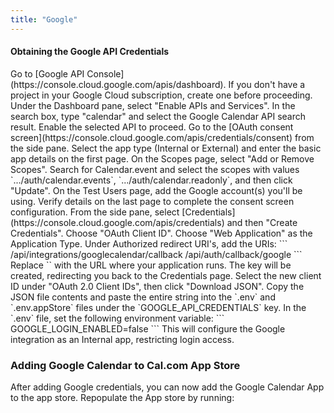 ```yaml
---
title: "Google"
---
```

#### Obtaining the Google API Credentials

<Steps>
    <Step title="Open Google API Console">
        Go to [Google API Console](https://console.cloud.google.com/apis/dashboard). If you don't have a project in your Google Cloud subscription, create one before proceeding. Under the Dashboard pane, select "Enable APIs and Services".
    </Step>
    <Step title="Search for the Google Calendar API">
        In the search box, type "calendar" and select the Google Calendar API search result.
    </Step>
    <Step title="Enable the Google Calendar API">
        Enable the selected API to proceed.
    </Step>
    <Step title="Configure the OAuth Consent Screen">
        Go to the [OAuth consent screen](https://console.cloud.google.com/apis/credentials/consent) from the side pane. Select the app type (Internal or External) and enter the basic app details on the first page.
    </Step>
    <Step title="Add Calendar Scopes">
        On the Scopes page, select "Add or Remove Scopes". Search for Calendar.event and select the scopes with values `.../auth/calendar.events`, `.../auth/calendar.readonly`, and then click "Update".
    </Step>
    <Step title="Add Test Users">
        On the Test Users page, add the Google account(s) you'll be using. Verify details on the last page to complete the consent screen configuration.
    </Step>
    <Step title="Create OAuth Credentials">
        From the side pane, select [Credentials](https://console.cloud.google.com/apis/credentials) and then "Create Credentials". Choose "OAuth Client ID".
    </Step>
    <Step title="Select Web Application as the Application Type">
        Choose "Web Application" as the Application Type.
    </Step>
    <Step title="Add Authorized Redirect URIs">
        Under Authorized redirect URI's, add the URIs:
        ```
        <Cal.com URL>/api/integrations/googlecalendar/callback
        <Cal.com URL>/api/auth/callback/google
        ```
        Replace `<Cal.com URL>` with the URL where your application runs.
    </Step>
    <Step title="Download the OAuth Client ID JSON">
        The key will be created, redirecting you back to the Credentials page. Select the new client ID under "OAuth 2.0 Client IDs", then click "Download JSON". Copy the JSON file contents and paste the entire string into the `.env` and `.env.appStore` files under the `GOOGLE_API_CREDENTIALS` key.
    </Step>
    <Step title="Set the Google Integration as Internal">
        In the `.env` file, set the following environment variable:
        ```
        GOOGLE_LOGIN_ENABLED=false
        ```
        This will configure the Google integration as an Internal app, restricting login access.
    </Step>
</Steps>

### **Adding Google Calendar to Cal.com App Store**

After adding Google credentials, you can now add the Google Calendar App to the app store. Repopulate the App store by running:

